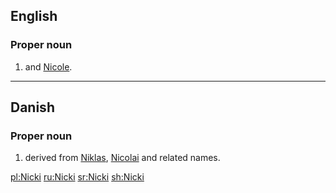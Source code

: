 ==English==

===Proper noun===
{{en-proper noun}}

# {{given name|female|diminutive=Nicola}} and [[Nicole]].
----

==Danish==

===Proper noun===
{{head|da|proper noun}}

# {{given name|male|lang=da}} derived from [[Niklas]], [[Nicolai]] and related names.

[[pl:Nicki]]
[[ru:Nicki]]
[[sr:Nicki]]
[[sh:Nicki]]